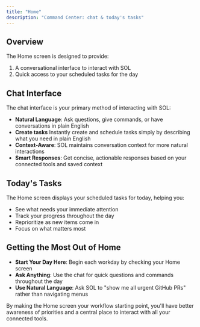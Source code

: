 ```yaml
---
title: "Home"
description: "Command Center: chat & today's tasks"
---
```


## Overview

The Home screen is designed to provide:

1. A conversational interface to interact with SOL
2. Quick access to your scheduled tasks for the day

## Chat Interface

The chat interface is your primary method of interacting with SOL:

- **Natural Language**: Ask questions, give commands, or have conversations in plain English
- **Create tasks** Instantly create and schedule tasks simply by describing what you need in plain English
- **Context-Aware**: SOL maintains conversation context for more natural interactions
- **Smart Responses**: Get concise, actionable responses based on your connected tools and saved context

## Today's Tasks

The Home screen displays your scheduled tasks for today, helping you:

- See what needs your immediate attention
- Track your progress throughout the day
- Reprioritize as new items come in
- Focus on what matters most

## Getting the Most Out of Home

- **Start Your Day Here**: Begin each workday by checking your Home screen
- **Ask Anything**: Use the chat for quick questions and commands throughout the day
- **Use Natural Language**: Ask SOL to "show me all urgent GitHub PRs" rather than navigating menus

By making the Home screen your workflow starting point, you'll have better awareness of priorities and a central place to interact with all your connected tools.
